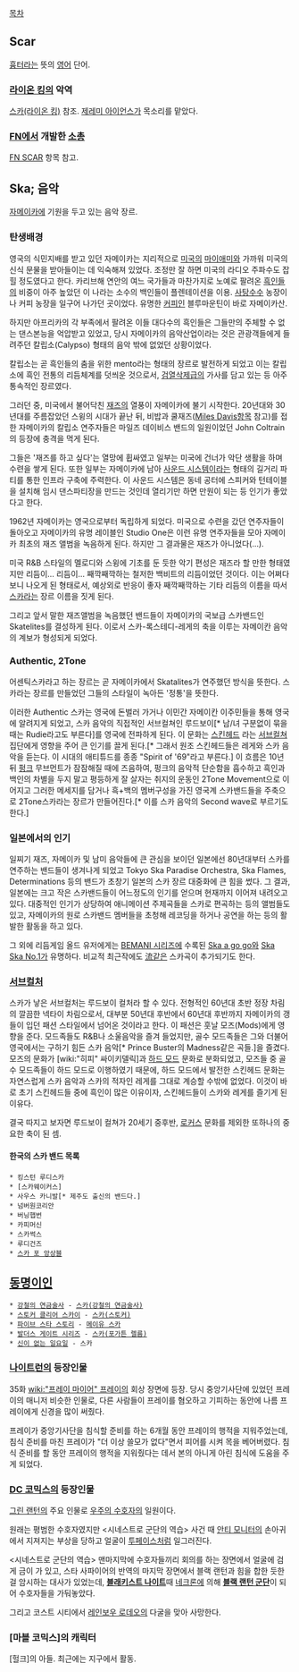 [[목차]]
== Scar ==
[[흉터]]라는 뜻의 [[영어]] 단어.

=== [[라이온 킹]]의 악역 ===
[[스카(라이온 킹)]] 참조. [[제레미 아이언스]]가 목소리를 맡았다.

=== [[FN]]에서 개발한 [[소총]] ===
[[FN SCAR]] 항목 참고.

== Ska; 음악 ==
[[자메이카]]에 기원을 두고 있는 음악 장르.

=== 탄생배경 ===
영국의 식민지배를 받고 있던 자메이카는 지리적으로 [[미국]]의 [[마이애미]]와 가까워 미국의 신식 문물을 받아들이는 데 익숙해져 있었다. 조정만 잘 하면 미국의 라디오 주파수도 잡힐 정도였다고 한다. 카리브해 연안의 여느 국가들과 마찬가지로 노예로 팔려온 [[흑인]]들의 비중이 아주 높았던 이 나라는 소수의 백인들이 플렌테이션을 이용. [[사탕수수]] 농장이나 커피 농장을 일구어 나가던 곳이었다. 유명한 [[커피]]인 블루마운틴이 바로 자메이카산.

하지만 아프리카의 각 부족에서 팔려온 이들 대다수의 흑인들은 그들만의 주체할 수 없는 댄스본능을 억압받고 있었고, 당시 자메이카의 음악산업이라는 것은 관광객들에게 들려주던 칼립소(Calypso) 형태의 음악 밖에 없었던 상황이었다.

칼립소는 곧 흑인들의 춤을 위한 mento라는 형태의 장르로 발전하게 되었고 이는 칼립소에 흑인 전통의 리듬체계를 덧씌운 것으로서, [[검열삭제]]급의 가사를 담고 있는 등 아주 통속적인 장르였다.

그러던 중, 미국에서 불어닥친 [[재즈]]의 열풍이 자메이카에 불기 시작한다. 20년대와 30년대를 주름잡았던 스윙의 시대가 끝난 뒤, 비밥과 쿨재즈([[Miles Davis]]항목 참고)를 접한 자메이카의 칼립소 연주자들은 마일즈 데이비스 밴드의 일원이었던 John Coltrain의 등장에 충격을 먹게 된다.

그들은 '재즈를 하고 싶다'는 열망에 휩싸였고 일부는 미국에 건너가 악단 생활을 하며 수련을 쌓게 된다. 또한 일부는 자메이카에 남아 [[사운드 시스템]]이라는 형태의 길거리 파티를 통한 인프라 구축에 주력한다. 이 사운드 시스템은 동네 공터에 스피커와 턴테이블을 설치해 임시 댄스파티장을 만드는 것인데 열리기만 하면 만원이 되는 등 인기가 좋았다고 한다.

1962년 자메이카는 영국으로부터 독립하게 되었다. 미국으로 수련을 갔던 연주자들이 돌아오고 자메이카의 유명 레이블인 Studio One은 이런 유명 연주자들을 모아 자메이카 최초의 재즈 앨범을 녹음하게 된다. 하지만 그 결과물은 재즈가 아니었다(…).

미국 R&B 스타일의 멜로디와 스윙에 기초를 둔 듯한 악기 편성은 재즈라 할 만한 형태였지만 리듬이… 리듬이… 째깍째깍하는 철저한 백비트의 리듬이었던 것이다. 이는 어쩌다 보니 나오게 된 형태로서, 예상외로 반응이 좋자 째깍째깍하는 기타 리듬의 이름을 따서 [[스카]]라는 장르 이름을 짓게 된다.

그리고 앞서 말한 재즈앨범을 녹음했던 밴드들이 자메이카의 국보급 스카밴드인 Skatelites를 결성하게 된다. 이로서 스카-록스테디-레게의 축을 이루는 자메이칸 음악의 계보가 형성되게 되었다.

=== Authentic, 2Tone ===
어센틱스카라고 하는 장르는 곧 자메이카에서 Skatalites가 연주했던 방식을 뜻한다. 스카라는 장르를 만들었던 그들의 스타일이 녹아든 '정통'을 뜻한다.

이러한 Authentic 스카는 영국에 돈벌러 가거나 이민간 자메이칸 이주민들을 통해 영국에 알려지게 되었고, 스카 음악의 직접적인 서브컬쳐인 루드보이[* 남/녀 구분없이 묶을때는 Rudie라고도 부른다]를 영국에 전파하게 된다. 이 문화는 [[스킨헤드]] 라는 [[서브컬쳐]] 집단에게 영향을 주어 큰 인기를 끌게 된다.[* 그래서 원조 스킨헤드들은 레게와 스카 음악을 듣는다. 이 시대의 애티튜드를 종종 "Spirit of '69"라고 부른다.] 이 흐름은 10년 뒤 [[펑크]] 무브먼트가 잠잠해질 때에 즈음하여, 펑크의 음악적 단순함을 흡수하고 흑인과 백인의 차별을 두지 말고 평등하게 잘 살자는 취지의 운동인 2Tone Movement으로 이어지고 그러한 메세지를 담거나 흑+백의 멤버구성을 가진 영국계 스카밴드들을 주축으로 2Tone스카라는 장르가 만들어진다.[* 이를 스카 음악의 Second wave로 부르기도 한다.]

=== 일본에서의 인기 ===
일찌기 재즈, 자메이카 및 남미 음악들에 큰 관심을 보이던 일본에선 80년대부터 스카를 연주하는 밴드들이 생겨나게 되었고 Tokyo Ska Paradise Orchestra, Ska Flames, Determinations 등의 밴드가 초창기 일본의 스카 장르 대중화에 큰 힘을 썼다. 그 결과, 일본에는 크고 작은 스카밴드들이 어느정도의 인기를 얻으며 현재까지 이어져 내려오고 있다. 대중적인 인기가 상당하여 애니메이션 주제곡들을 스카로 편곡하는 등의 앨범들도 있고, 자메이카의 원로 스카밴드 멤버들을 초청해 레코딩을 하거나 공연을 하는 등의 활발한 활동을 하고 있다.

그 외에 리듬게임 올드 유저에게는 [[BEMANI 시리즈]]에 수록된 [[Ska a go go]]와 [[Ska Ska No.1]]가 유명하다. 비교적 최근작에도 [[流]]같은 스카곡이 추가되기도 한다.

=== [[서브컬처]] ===
스카가 낳은 서브컬처는 루드보이 컬처라 할 수 있다. 전형적인 60년대 초반 정장 차림의 깔끔한 넥타이 차림으로서, 대부분 50년대 후반에서 60년대 후반까지 자메이카의 갱들이 입던 패션 스타일에서 넘어온 것이라고 한다. 이 패션은 훗날 모즈(Mods)에게 영향을 준다. 모드족들도 R&B나 소울음악을 즐겨 들었지만, 골수 모드족들은 그와 더불어 영국에서는 구하기 힘든 스카 음악[* Prince Buster의 Madness같은 곡들.]을 즐겼다. 모즈의 문화가 [wiki:"히피" 싸이키델릭]과 [[하드 모드]] 문화로 분화되었고, 모즈들 중 골수 모드족들이 하드 모드로 이행하였기 때문에, 하드 모드에서 발전한 스킨헤드 문화는 자연스럽게 스카 음악과 스카의 적자인 레게를 그대로 계승할 수밖에 없었다. 이것이 바로 초기 스킨헤드들 중에 흑인이 많은 이유이자, 스킨헤드들이 스카와 레게를 즐기게 된 이유다.

결국 따지고 보자면 루드보이 컬쳐가 20세기 중후반, [[로커스]] 문화를 제외한 또하나의 중요한 축이 된 셈. 

==== 한국의 스카 밴드 목록 ====
 * 킹스턴 루디스카
 * [스카웨이커스]
 * 사우스 카니발[* 제주도 출신의 밴드다.]
 * 넘버원코리안
 * 버닝햅번
 * 카피머신
 * 스카썩스
 * 루디건즈
 * [https://www.facebook.com/pages/Ska-4-Ensemble-%EC%8A%A4%EC%B9%B4%ED%8F%AC-%EC%95%99%EC%83%81%EB%B8%94/780416761970619?sk=timeline 스카 포 앙상블]


== [[동명이인]] ==
 * [[강철의 연금술사]] - [[스카(강철의 연금술사)]]
 * [[스토커 클리어 스카이]] - [[스카(스토커)]]
 * [[파이브 스타 스토리]] - [[메이유 스카]]
 * [[발더스 게이트 시리즈]] - [[스카(포가튼 렐름)]]
 * [[신이 없는 일요일]] - 스카

=== [[나이트런]]의 등장인물 ===
35화 [[wiki:"프레이 마이어" 프레이]]의 회상 장면에 등장. 당시 중앙기사단에 있었던 프레이의 매니저 비슷한 인물로, 다른 사람들이 프레이를 혐오하고 기피하는 동안에 나름 프레이에게 신경을 많이 써줬다.

프레이가 중앙기사단을 침식할 준비를 하는 6개월 동안 프레이의 행적을 지워주었는데, 침식 준비를 마친 프레이가 "더 이상 쓸모가 없다"면서 피어를 시켜 목을 베어버렸다. 침식 준비를 할 동안 프레이의 행적을 지워줬다는 데서 본의 아니게 아린 침식에 도움을 주게 되었다. 

=== [[DC 코믹스]]의 등장인물 ===
[[그린 랜턴]]의 주요 인물로 [[우주의 수호자]]의 일원이다.

원래는 평범한 수호자였지만 <시네스트로 군단의 역습> 사건 때 [[안티 모니터]]의 손아귀에서 지져지는 부상을 당하고 얼굴이 [[투페이스]]처럼 일그러진다.

<시네스트로 군단의 역습> 맨마지막에 수호자들끼리 회의를 하는 장면에서 얼굴에 검게 금이 가 있고, 스타 사파이어의 반역의 마지막 장면에서 블랙 랜턴과 힘을 합한 듯한 걸 암시하는 대사가 있었는데, '''[[블래키스트 나이트]]'''때 [[네크론]]에 의해 '''[[블랙 랜턴 군단]]'''이 되어 수호자들을 가둬놓았다.

그리고 코스트 시티에서 [[레인보우 로데오]]의 다굴을 맞아 사망한다.

=== [마블 코믹스]의 캐릭터 ===
[헐크]의 아들. 최근에는 지구에서 활동.
